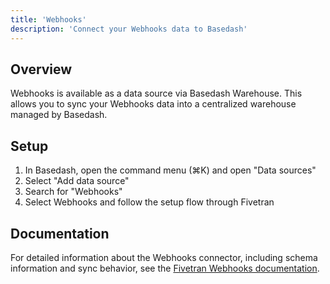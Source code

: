 ```yaml
---
title: 'Webhooks'
description: 'Connect your Webhooks data to Basedash'
---
```


## Overview

Webhooks is available as a data source via Basedash Warehouse. This allows you to sync your Webhooks data into a centralized warehouse managed by Basedash.

## Setup

1. In Basedash, open the command menu (⌘K) and open "Data sources"
2. Select "Add data source"
3. Search for "Webhooks"
4. Select Webhooks and follow the setup flow through Fivetran

## Documentation

For detailed information about the Webhooks connector, including schema information and sync behavior, see the [Fivetran Webhooks documentation](https://fivetran.com/docs/connectors/events/webhooks).
